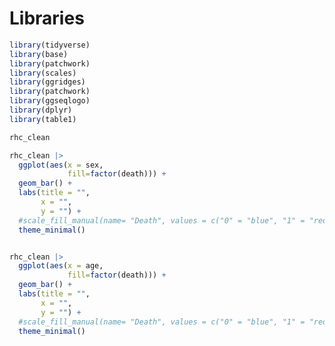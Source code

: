 # Libraries
```r
library(tidyverse)
library(base)
library(patchwork)
library(scales)
library(ggridges)
library(patchwork)
library(ggseqlogo)
library(dplyr)
library(table1)
```

```r
rhc_clean
```
```r
rhc_clean |>
  ggplot(aes(x = sex, 
             fill=factor(death))) +
  geom_bar() +
  labs(title = "",
       x = "",
       y = "") +
  #scale_fill_manual(name= "Death", values = c("0" = "blue", "1" = "red")) +
  theme_minimal()



```
```r
rhc_clean |>
  ggplot(aes(x = age, 
             fill=factor(death))) +
  geom_bar() +
  labs(title = "",
       x = "",
       y = "") +
  #scale_fill_manual(name= "Death", values = c("0" = "blue", "1" = "red")) +
  theme_minimal()

```

